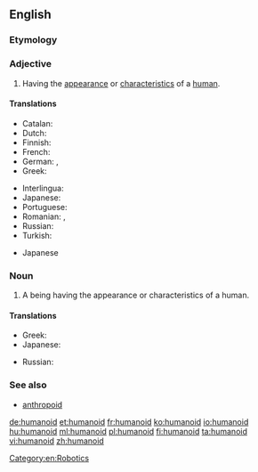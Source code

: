 ==English==
{{wikipedia}}

===Etymology===
{{suffix|human|oid|lang=en}}

===Adjective===
{{en-adj}}

# Having the [[appearance]] or [[characteristics]] of a [[human]].

====Translations====
{{trans-top|humanoid}}
* Catalan: {{t+|ca|humanoide|m|f}}
* Dutch: {{t|nl|humanoïde|m}}
* Finnish: {{t|fi|ihmismäinen}}
* French: {{t+|fr|humanoïde|m|f}}
* German: {{t|de|menschenähnlich}}, {{t+|de|humanoid}}
* Greek: {{t+|el|ανθρωποειδής|m|f|tr=anthropoeidís|sc=Grek}}
{{trans-mid}}
* Interlingua: {{t|ia|humanoide}}
* Japanese: {{t|ja|人型|tr=ひとがたの, hitogata no|alt=人型の|sc=Jpan}}
* Portuguese: {{t|pt|humanoide|m-f}}
* Romanian: {{t+|ro|umanoid|m}}, {{t+|ro|umanoidă|f}}
* Russian: {{t+|ru|человекоподобный|tr=čelovekopodóbnyj|sc=Cyrl}}
* Turkish: {{t+|tr|insansı}}
{{trans-bottom}}

{{checktrans-top}}
* Japanese {{t-check|ja|擬人化|tr=ぎじんか, gijinka}}
{{trans-mid}}
{{trans-bottom}}

===Noun===
{{en-noun}}

# A being having the appearance or characteristics of a human.

====Translations====
{{trans-top|a being having the appearance or characteristics of a human}}
* Greek: {{t|el|ανθρωποειδές|n|tr=anthropoeidés|sc=Grek}}
* Japanese: {{t|ja|ヒューマノイド|tr=hyūmanoido|sc=Jpan}}
{{trans-mid}}
* Russian: {{t+|ru|гуманоид|m|tr=gumanóid|sc=Cyrl}}
{{trans-bottom}}

===See also===
* [[anthropoid]]

[[Category:en:Robotics]]

[[de:humanoid]]
[[et:humanoid]]
[[fr:humanoid]]
[[ko:humanoid]]
[[io:humanoid]]
[[hu:humanoid]]
[[ml:humanoid]]
[[pl:humanoid]]
[[fi:humanoid]]
[[ta:humanoid]]
[[vi:humanoid]]
[[zh:humanoid]]